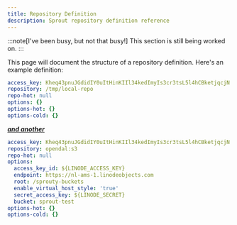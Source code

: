 ```yaml
---
title: Repository Definition
description: Sprout repository definition reference
---
```


:::note[I've been busy, but not that busy!]
This section is still being worked on.
:::

This page will document the structure of a repository definition. Here's an example definition:

```yaml title="~/.sprout/repos/local-repo.yaml"
access_key: Kheq43pnuJGdidIY0uItHinKIIl34kedImyIs3cr3tsL5l4hCBketjqcjN
repository: /tmp/local-repo
repo-hot: null
options: {}
options-hot: {}
options-cold: {}
```

***[and another](https://www.youtube.com/watch?v=Xhlx43rTs2Q)***

```yaml title="~/.sprout/repos/linode.yaml"
access_key: Kheq43pnuJGdidIY0uItHinKIIl34kedImyIs3cr3tsL5l4hCBketjqcjN
repository: opendal:s3
repo-hot: null
options:
  access_key_id: ${LINODE_ACCESS_KEY}
  endpoint: https://nl-ams-1.linodeobjects.com
  root: /sprouty-buckets
  enable_virtual_host_style: 'true'
  secret_access_key: ${LINODE_SECRET}
  bucket: sprout-test
options-hot: {}
options-cold: {}
```